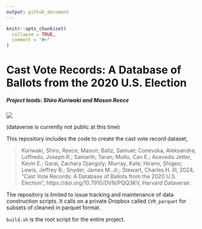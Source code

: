 ```yaml
---
output: github_document
---
```


<!-- README.md is generated from README.Rmd. Please edit that file -->

```r
knitr::opts_chunk$set(
  collapse = TRUE,
  comment = "#>"
)
```

# Cast Vote Records: A Database of Ballots from the 2020 U.S. Election

##### Project leads: Shiro Kuriwaki and Mason Reece

<!-- badges: start -->
[![](<https://img.shields.io/badge/Dataverse DOI-10.7910/DVN/PQQ3KV-blue>)](https://www.doi.org/10.7910/DVN/PQQ3KV)
<!-- badges: end -->

(dataverse is currently not public at this time)

This repository includes the code to create the cast vote record dataset,

> Kuriwaki, Shiro; Reece, Mason; Baltz, Samuel; Conevska, Aleksandra; Loffredo, Joseph R.; Samarth, Taran; Mutlu, Can E.; Acevedo Jetter, Kevin E.; Garai, Zachary Djangoly; Murray, Kate; Hirano, Shigeo; Lewis, Jeffrey B.; Snyder, James M. Jr.; Stewart, Charles H. III, 2024, "Cast Vote Records: A Database of Ballots from the 2020 U.S. Election", https://doi.org/10.7910/DVN/PQQ3KV, Harvard Dataverse.


The repository is limited to issue tracking and maintenance of data construction scripts. It calls on a private Dropbox called `CVR_parquet` for subsets of cleaned in parquet format. 


`build.sh` is the root script for the entire project. 

